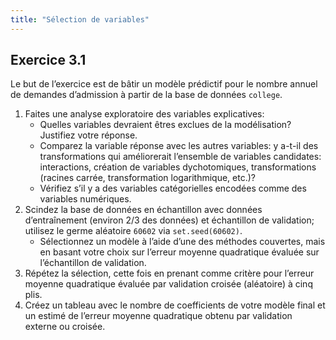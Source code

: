 ```yaml
---
title: "Sélection de variables"
---
```


## Exercice 3.1


Le but de l'exercice est de bâtir un modèle prédictif pour le nombre annuel de demandes d'admission à partir de la base de données `college`.

1. Faites une analyse exploratoire des variables explicatives: 
   - Quelles variables devraient êtres exclues de la modélisation? Justifiez votre réponse.
   - Comparez la variable réponse avec les autres variables: y a-t-il des transformations qui améliorerait l'ensemble de variables candidates: interactions, création de variables dychotomiques, transformations (racines carrée, transformation logarithmique, etc.)?
   - Vérifiez s'il y a des variables catégorielles encodées comme des variables numériques.
2. Scindez la base de données en échantillon avec données d'entraînement (environ 2/3 des données) et échantillon de validation; utilisez le germe aléatoire `60602` via `set.seed(60602)`. 
   - Sélectionnez un modèle à l'aide d'une des méthodes couvertes, mais en basant votre choix sur l'erreur moyenne quadratique évaluée sur l'échantillon de validation.
3. Répétez la sélection, cette fois en prenant comme critère pour l'erreur moyenne quadratique évaluée par validation croisée (aléatoire) à cinq plis.
4. Créez un tableau avec le nombre de coefficients de votre modèle final et un estimé de l'erreur moyenne quadratique obtenu par validation externe ou croisée. 


